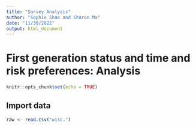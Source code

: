 ```yaml
---
title: "Survey Analysis"
author: "Sophie Shao and Sharon Ma"
date: "11/30/2022"
output: html_document
---
```


# First generation status and time and risk preferences: Analysis

```r
knitr::opts_chunk$set(echo = TRUE)
```

## Import data
```r

raw <- read.csv("wisc.")

```

